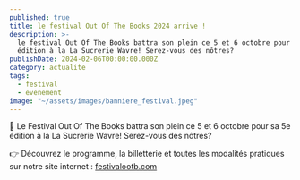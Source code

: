 ```yaml
---
published: true
title: le festival Out Of The Books 2024 arrive !
description: >-
  le festival Out Of The Books battra son plein ce 5 et 6 octobre pour sa 5e
  édition à la La Sucrerie Wavre! Serez-vous des nôtres?
publishDate: 2024-02-06T00:00:00.000Z
category: actualite
tags:
  - festival
  - evenement
image: "~/assets/images/banniere_festival.jpeg"
---
```


💙 Le Festival Out Of The Books battra son plein ce 5 et 6 octobre pour sa 5e édition à la La Sucrerie Wavre! Serez-vous des nôtres?

👉 Découvrez le programme, la billetterie et toutes les modalités pratiques sur notre site internet : [festivalootb.com](https://www.festivalootb.com/)
